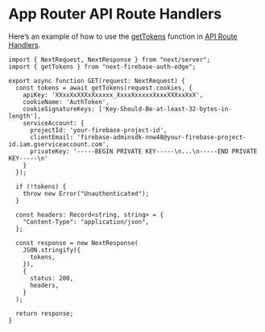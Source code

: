 # App Router API Route Handlers

Here’s an example of how to use the [getTokens](/docs/usage/server-components) function in [API Route Handlers](https://nextjs.org/docs/app/building-your-application/routing/route-handlers).

```tsx
import { NextRequest, NextResponse } from "next/server";
import { getTokens } from "next-firebase-auth-edge";

export async function GET(request: NextRequest) {
  const tokens = await getTokens(request.cookies, {
    apiKey: 'XXxxXxXXXxXxxxxx_XxxxXxxxxxXxxxXXXxxXxX',
    cookieName: 'AuthToken',
    cookieSignatureKeys: ['Key-Should-Be-at-least-32-bytes-in-length'],
    serviceAccount: {
      projectId: 'your-firebase-project-id',
      clientEmail: 'firebase-adminsdk-nnw48@your-firebase-project-id.iam.gserviceaccount.com',
      privateKey: '-----BEGIN PRIVATE KEY-----\n...\n-----END PRIVATE KEY-----\n'
    }
  });

  if (!tokens) {
    throw new Error("Unauthenticated");
  }

  const headers: Record<string, string> = {
    "Content-Type": "application/json",
  };

  const response = new NextResponse(
    JSON.stringify({
      tokens,
    }),
    {
      status: 200,
      headers,
    }
  );

  return response;
}
```
